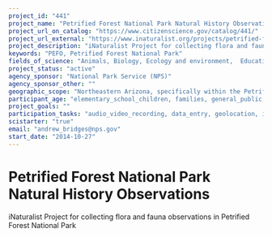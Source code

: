 ```yaml
---
project_id: "441"
project_name: "Petrified Forest National Park Natural History Observations"
project_url_on_catalog: "https://www.citizenscience.gov/catalog/441/"
project_url_external: "https://www.inaturalist.org/projects/petrified-forest-national-park-natural-history-observations"
project_description: "iNaturalist Project for collecting flora and fauna observations in Petrified Forest National Park"
keywords: "PEFO, Petrified Forest National Park"
fields_of_science: "Animals, Biology, Ecology and environment,  Education, Nature and outdoors"
project_status: "active"
agency_sponsor: "National Park Service (NPS)"
agency_sponsor_other: ""
geographic_scope: "Northeastern Arizona, specifically within the Petrified Forest National Park"
participant_age: "elementary_school_children, families, general_public, middle_school_children, teens"
project_goals: ""
participation_tasks: "audio_video_recording, data_entry, geolocation, identification, learning,  observation, photography"
scistarter: "true"
email: "andrew_bridges@nps.gov"
start_date: "2014-10-27"
---
```


# Petrified Forest National Park Natural History Observations

iNaturalist Project for collecting flora and fauna observations in Petrified Forest National Park
